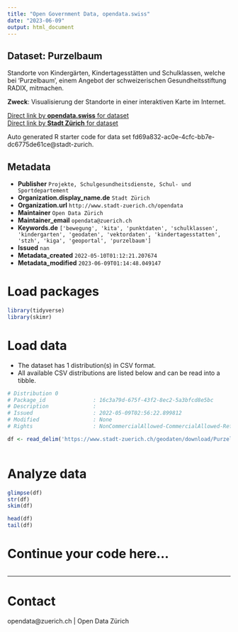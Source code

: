 ```yaml
---
title: "Open Government Data, opendata.swiss"
date: "2023-06-09"
output: html_document
---
```


## Dataset: Purzelbaum

Standorte von Kindergärten, Kindertagesstätten und Schulklassen, welche bei  'Purzelbaum', einem Angebot der schweizerischen Gesundheitsstiftung RADIX, mitmachen.

**Zweck**: Visualisierung der Standorte in einer interaktiven Karte im Internet.

[Direct link by **opendata.swiss** for dataset](https://opendata.swiss/de/dataset/purzelbaum)<br>
[Direct link by **Stadt Zürich** for dataset](https://data.stadt-zuerich.ch/dataset/geo_purzelbaum)

Auto generated R starter code for data set fd69a832-ac0e-4cfc-bb7e-dc6775de61ce@stadt-zurich.

## Metadata

- **Publisher** `Projekte, Schulgesundheitsdienste, Schul- und Sportdepartement`
- **Organization.display_name.de** `Stadt Zürich`
- **Organization.url** `http://www.stadt-zuerich.ch/opendata`
- **Maintainer** `Open Data Zürich`
- **Maintainer_email** `opendata@zuerich.ch`
- **Keywords.de** `['bewegung', 'kita', 'punktdaten', 'schulklassen', 'kindergarten', 'geodaten', 'vektordaten', 'kindertagesstatten', 'stzh', 'kiga', 'geoportal', 'purzelbaum']`
- **Issued** `nan`
- **Metadata_created** `2022-05-10T01:12:21.207674`
- **Metadata_modified** `2023-06-09T01:14:48.049147`


# Load packages

```r

library(tidyverse)
library(skimr)

```

# Load data

-   The dataset has 1 distribution(s) in CSV format.
-   All available CSV distributions are listed below and can be read into a tibble.

```r

# Distribution 0
# Package_id               : 16c3a79d-675f-43f2-8ec2-5a3bfcd8e5bc
# Description              : 
# Issued                   : 2022-05-09T02:56:22.899812
# Modified                 : None
# Rights                   : NonCommercialAllowed-CommercialAllowed-ReferenceNotRequired

df <- read_delim('https://www.stadt-zuerich.ch/geodaten/download/Purzelbaum?format=10008')



```

# Analyze data

```r

glimpse(df)
str(df)
skim(df)

head(df)
tail(df)

```

# Continue your code here...

```r

```

------------------------------------------------------------------------

# Contact

opendata@zuerich.ch | Open Data Zürich
